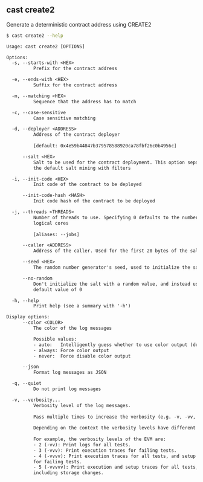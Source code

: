 ## cast create2

Generate a deterministic contract address using CREATE2

```bash
$ cast create2 --help
```

```txt
Usage: cast create2 [OPTIONS]

Options:
  -s, --starts-with <HEX>
          Prefix for the contract address

  -e, --ends-with <HEX>
          Suffix for the contract address

  -m, --matching <HEX>
          Sequence that the address has to match

  -c, --case-sensitive
          Case sensitive matching

  -d, --deployer <ADDRESS>
          Address of the contract deployer
          
          [default: 0x4e59b44847b379578588920ca78fbf26c0b4956c]

      --salt <HEX>
          Salt to be used for the contract deployment. This option separate from
          the default salt mining with filters

  -i, --init-code <HEX>
          Init code of the contract to be deployed

      --init-code-hash <HASH>
          Init code hash of the contract to be deployed

  -j, --threads <THREADS>
          Number of threads to use. Specifying 0 defaults to the number of
          logical cores
          
          [aliases: --jobs]

      --caller <ADDRESS>
          Address of the caller. Used for the first 20 bytes of the salt

      --seed <HEX>
          The random number generator's seed, used to initialize the salt

      --no-random
          Don't initialize the salt with a random value, and instead use the
          default value of 0

  -h, --help
          Print help (see a summary with '-h')

Display options:
      --color <COLOR>
          The color of the log messages

          Possible values:
          - auto:   Intelligently guess whether to use color output (default)
          - always: Force color output
          - never:  Force disable color output

      --json
          Format log messages as JSON

  -q, --quiet
          Do not print log messages

  -v, --verbosity...
          Verbosity level of the log messages.
          
          Pass multiple times to increase the verbosity (e.g. -v, -vv, -vvv).
          
          Depending on the context the verbosity levels have different meanings.
          
          For example, the verbosity levels of the EVM are:
          - 2 (-vv): Print logs for all tests.
          - 3 (-vvv): Print execution traces for failing tests.
          - 4 (-vvvv): Print execution traces for all tests, and setup traces
          for failing tests.
          - 5 (-vvvvv): Print execution and setup traces for all tests,
          including storage changes.
```